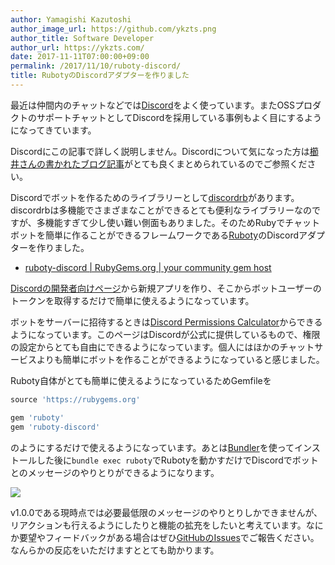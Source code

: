 ```yaml
---
author: Yamagishi Kazutoshi
author_image_url: https://github.com/ykzts.png
author_title: Software Developer
author_url: https://ykzts.com/
date: 2017-11-11T07:00:00+09:00
permalink: /2017/11/10/ruboty-discord/
title: RubotyのDiscordアダプターを作りました
---
```


最近は仲間内のチャットなどでは[Discord](https://discordapp.com/)をよく使っています。またOSSプロダクトのサポートチャットとしてDiscordを採用している事例もよく目にするようになってきています。

Discordにこの記事で詳しく説明しません。Discordについて気になった方は[櫛井さんの書かれたブログ記事](http://blog.kushii.net/archives/2065824.html)がとても良くまとめられているのでご参照ください。

Discordでボットを作るためのライブラリーとして[discordrb](https://github.com/meew0/discordrb)があります。discordrbは多機能でさまざまなことができるとても便利なライブラリーなのですが、多機能すぎて少し使い難い側面もありました。そのためRubyでチャットボットを簡単に作ることができるフレームワークである[Ruboty](https://github.com/r7kamura/ruboty)のDiscordアダプターを作りました。

<!--truncate-->

- [ruboty-discord | RubyGems.org | your community gem host](https://rubygems.org/gems/ruboty-discord)

[Discordの開発者向けページ](https://discordapp.com/developers/applications/me)から新規アプリを作り、そこからボットユーザーのトークンを取得するだけで簡単に使えるようになっています。

ボットをサーバーに招待するときは[Discord Permissions Calculator](https://discordapi.com/permissions.html#0)からできるようになっています。このページはDiscordが公式に提供しているもので、権限の設定からとても自由にできるようになっています。個人にはほかのチャットサービスよりも簡単にボットを作ることができるようになっていると感じました。

Ruboty自体がとても簡単に使えるようになっているためGemfileを

```ruby
source 'https://rubygems.org'

gem 'ruboty'
gem 'ruboty-discord'
```

のようにするだけで使えるようになっています。あとは[Bundler](https://bundler.io/)を使ってインストールした後に`bundle exec ruboty`でRubotyを動かすだけでDiscordでボットとのメッセージのやりとりができるようになります。

![](/img/discord-screenshot-ping-pong.png)

v1.0.0である現時点では必要最低限のメッセージのやりとりしかできませんが、リアクションも行えるようにしたりと機能の拡充をしたいと考えています。なにか要望やフィードバックがある場合はぜひ[GitHubのIssues](https://github.com/ykzts/ruboty-discord/issues)でご報告ください。なんらかの反応をいただけますととても助かります。
